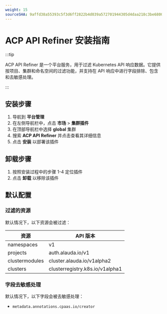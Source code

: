 ```yaml
---
weight: 15
sourceSHA: 9affd38a55393c5f3d6ff2822b4d039a572701944305d4daa218c3be68008654
---
```


# ACP API Refiner 安装指南

:::tip

ACP API Refiner 是一个平台服务，用于过滤 Kubernetes API 响应数据。它提供按项目、集群和命名空间的过滤功能，并支持在 API 响应中进行字段排除、包含和去敏感处理。

:::

## 安装步骤

1. 导航到 **平台管理**
2. 在左侧导航栏中，点击 **市场** > **集群插件**
3. 在顶部导航栏中选择 **global** 集群
4. 搜索 **ACP API Refiner** 并点击查看其详细信息
5. 点击 **安装** 以部署该插件

## 卸载步骤

1. 按照安装过程中的步骤 1-4 定位插件
2. 点击 **卸载** 以移除该插件

## 默认配置

### 过滤的资源

默认情况下，以下资源会被过滤：

| 资源           | API 版本                          |
| -------------- | --------------------------------- |
| namespaces     | v1                                |
| projects       | auth.alauda.io/v1                |
| clustermodules | cluster.alauda.io/v1alpha2       |
| clusters       | clusterregistry.k8s.io/v1alpha1   |

### 字段去敏感处理

默认情况下，以下字段会被去敏感处理：

- `metadata.annotations.cpaas.io/creator`

